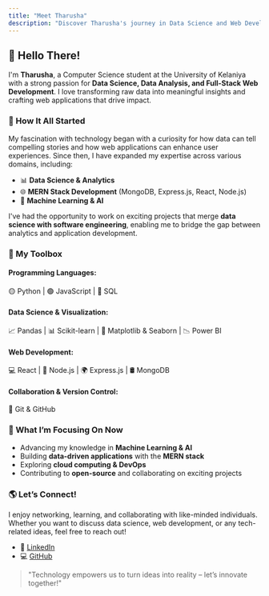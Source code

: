```yaml
---
title: "Meet Tharusha"
description: "Discover Tharusha's journey in Data Science and Web Development."
---
```


## 👋 Hello There!

I'm **Tharusha**, a Computer Science student at the University of Kelaniya with a strong passion for **Data Science, Data Analysis, and Full-Stack Web Development**. I love transforming raw data into meaningful insights and crafting web applications that drive impact.

### 🏁 How It All Started

My fascination with technology began with a curiosity for how data can tell compelling stories and how web applications can enhance user experiences. Since then, I have expanded my expertise across various domains, including:

- 📊 **Data Science & Analytics**
- 🌐 **MERN Stack Development** (MongoDB, Express.js, React, Node.js)
- 🤖 **Machine Learning & AI**

I've had the opportunity to work on exciting projects that merge **data science with software engineering**, enabling me to bridge the gap between analytics and application development.

### 🔧 My Toolbox

#### **Programming Languages:**
🟡 Python | 🟢 JavaScript | 🔵 SQL 

#### **Data Science & Visualization:**
📈 Pandas | 📊 Scikit-learn | 🎨 Matplotlib & Seaborn | 📉 Power BI

#### **Web Development:**
💻 React | 🚀 Node.js | 🌍 Express.js | 🛢️ MongoDB 

#### **Collaboration & Version Control:**
🔗 Git & GitHub

### 🎯 What I’m Focusing On Now
- Advancing my knowledge in **Machine Learning & AI**
- Building **data-driven applications** with the **MERN stack**
- Exploring **cloud computing & DevOps**
- Contributing to **open-source** and collaborating on exciting projects

### 🌎 Let’s Connect!
I enjoy networking, learning, and collaborating with like-minded individuals. Whether you want to discuss data science, web development, or any tech-related ideas, feel free to reach out!

- 🔗 [LinkedIn](https://www.linkedin.com/in/tharusha-kavindi-2b23a6273/)
- 💻 [GitHub](https://github.com/Tkavindi)

> "Technology empowers us to turn ideas into reality – let’s innovate together!"